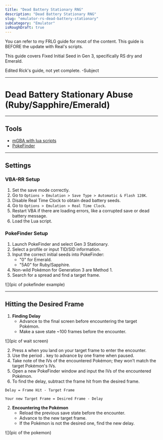 ```yaml
---
title: "Dead Battery Stationary RNG"
description: "Dead Battery Stationary RNG"
slug: "emulator-rs-dead-battery-stationary"
subCategory: "Emulator"
isRoughDraft: true
---
```


You can refer to my FRLG guide for most of the content. This guide is BEFORE the update with Real's scripts.

This guide covers Fixed Initial Seed in Gen 3, specifically RS dry and Emerald.

Edited Rick's guide, not yet complete. -Subject

---

# Dead Battery Stationary Abuse (Ruby/Sapphire/Emerald)

---

## Tools

- [mGBA with lua scripts](https://www.pokemonrng.com/mgba-setup)
- [PokeFinder](https://github.com/Admiral-Fish/PokeFinder/releases)

---

## Settings

### VBA-RR Setup

1. Set the save mode correctly.
2. Go to `Options > Emulation > Save Type > Automatic & Flash 128K`.
3. Disable Real Time Clock to obtain dead battery seeds.
4. Go to `Options > Emulation > Real Time Clock`.
5. Restart VBA if there are loading errors, like a corrupted save or dead battery message.
6. Load the Lua script.

### PokeFinder Setup

1. Launch PokeFinder and select Gen 3 Stationary.
2. Select a profile or input TID/SID information.
3. Input the correct initial seeds into PokeFinder:
   - "0" for Emerald.
   - "5A0" for Ruby/Sapphire.
4. Non-wild Pokémon for Generation 3 are Method 1.
5. Search for a spread and find a target frame.

![](pic of pokefinder example)

---

## Hitting the Desired Frame

1. **Finding Delay**
   - Advance to the final screen before encountering the target Pokémon.
   - Make a save state ~100 frames before the encounter.

![](pic of wait screen)

2. Press `A` when you land on your target frame to enter the encounter.
3. Use the period `.` key to advance by one frame when paused.
4. Take note of the IVs of the encountered Pokémon; they won't match the target Pokémon's IVs.
5. Open a new PokeFinder window and input the IVs of the encountered Pokémon.
6. To find the delay, subtract the frame hit from the desired frame.

`Delay = Frame Hit - Target Frame`

`Your new Target Frame = Desired Frame - Delay`

2. **Encountering the Pokémon**
   - Reload the previous save state before the encounter.
   - Advance to the new target frame.
   - If the Pokémon is not the desired one, find the new delay.

![](pic of the pokemon)
